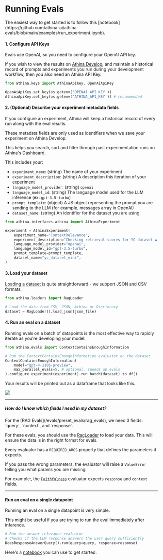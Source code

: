 
# Running Evals

<Callout>
  The easiest way to get started is to follow this
  [notebook](https://github.com/athina-ai/athina-evals/blob/main/examples/run_experiment.ipynb).
</Callout>

#### 1. Configure API Keys

Evals use OpenAI, so you need to configure your OpenAI API key.

If you wish to view the results on [Athina Develop](/develop),
and maintain a historical record of prompts and experiments you run during your development workflow,
then you also need an Athina API Key.

```python
from athina.keys import AthinaApiKey, OpenAiApiKey

OpenAiApiKey.set_key(os.getenv('OPENAI_API_KEY'))
AthinaApiKey.set_key(os.getenv('ATHINA_API_KEY')) # recommended
```

#### 2. (Optional) Describe your experiment metadata fields

If you configure an experiment, Athina will keep a historical record of every run along with the eval results.

These metadata fields are only used as identifiers when we save your experiment on Athina Develop.

This helps you search, sort and filter through past experimentation runs on Athina's Dashboard.

This includes your:

- `experiment_name`: (string) The name of your experiment
- `experiment_description`: (string) A description this iteration of your experiment
- `language_model_provider`: (string) `openai`
- `language_model_id`: (string) The language model used for the LLM inference (ex: `gpt-3.5-turbo`)
- `prompt_template`: (object) A JS object representing the prompt you are sending to the LLM (for example, messages array in OpenAI)
- `dataset_name`: (string) An identifier for the dataset you are using.

```python
from athina.interfaces.athina import AthinaExperiment

experiment = AthinaExperiment(
    experiment_name="ContextRelevance",
    experiment_description="Checking retrieval scores for YC dataset with a simple zero-shot prompt",
    language_model_provider="openai",
    language_model_id="gpt-3.5-turbo",
    prompt_template=prompt_template,
    dataset_name="yc_dataset_mini",
)
```

#### 3. Load your dataset

[Loading a dataset](/evals/loading_data) is quite straightforward - we support JSON and CSV formats.

```python
from athina.loaders import RagLoader

# Load the data from CSV, JSON, Athina or Dictionary
dataset = RagLoader().load_json(json_file)
```

#### 4. Run an eval on a dataset

Running evals on a batch of datapoints is the most effective way to rapidly iterate as you're developing your model.

```python
from athina.evals import ContextContainsEnoughInformation

# Run the ContextContainsEnoughInformation evaluator on the dataset
ContextContainsEnoughInformation(
    model="gpt-4-1106-preview",
    max_parallel_evals=5, # optional, speeds up evals
).configure_experiment(experiment).run_batch(dataset).to_df()
```

Your results will be printed out as a dataframe that looks like this.

<img src="/develop-results-2.png" />

---

##### How do I know which fields I need in my dataset?

<Callout type="info">
  For the [RAG Evals](/evals/preset_evals/rag_evals), we need 3 fields: `query`,
  `context`, and `response`.

For these evals, you should use the [RagLoader](https://github.com/athina-ai/athina-evals/blob/main/athina/loaders/rag_loader.py) to load your data. This will ensure the data is in the right format for evals.

</Callout>

Every evaluator has a `REQUIRED_ARGS` property that defines the parameters it expects.

If you pass the wrong parameters, the evaluator will raise a `ValueError` telling you what params you are missing.

For example:, the [`Faithfulness`](https://github.com/athina-ai/athina-evals/blob/main/athina/evals/llm/faithfulness/evaluator.py) evaluator expects `response` and `context` fields.

---

#### Run an eval on a single datapoint

Running an eval on a single datapoint is very simple.

This might be useful if you are trying to run the eval immediately after inference.

```python
# Run the answer relevance evaluator
# Checks if the LLM response answers the user query sufficiently
DoesResponseAnswerQuery().run(query=query, response=response)
```

Here's a [notebook](https://github.com/athina-ai/athina-evals/blob/main/examples/run_one.ipynb) you can use to get started.
